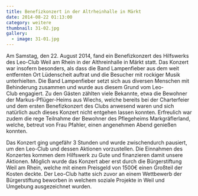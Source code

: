 ```yaml
---
title: Benefizkonzert in der Altrheinhalle in Märkt
date: 2014-08-22 01:13:00
category: weitere
thumbnail: 31-02.jpg
gallery:
  - image: 31-01.jpg
---
```


Am Samstag, den 22. August 2014, fand ein Benefizkonzert des Hilfswerks des Leo-Club Weil am Rhein in der Althreinhalle in Märkt statt. Das Konzert war insofern besonders, als dass die Band Lampenfieber aus dem weit entfernten Ort Lüdenscheit auftrat und die Besucher mit rockiger Musik unterhielten. Die Band Lampenfieber setzt sich aus diversen Menschen mit Behinderung zusammen und wurde aus diesem Grund vom Leo-Club engagiert.
Zu den Gästen zählten viele Bekannte, etwa die Bewohner der Markus-Pflüger-Heims aus Wiechs, welche bereits bei der Charterfeier und dem ersten Benefizkonzert des Clubs anwesend waren und sich natürlich auch dieses Konzert nicht entgehen lassen konnten. Erfreulich war zudem die rege Teilnahme der Bewohner des Pflegeheims Markgräflerland, welche, betreut von Frau Pfahler, einen angenehmen Abend genießen konnten.

Das Konzert ging ungefähr 3 Stunden und wurde zwischendurch pausiert, um den Leo-Club und dessen Aktionen vorzustellen. Die Einnahmen des Konzertes kommen dem Hilfswerk zu Gute und finanzieren damit unsere Aktionen. Möglich wurde das Konzert aber erst durch die Bürgerstiftung Weil am Rhein, welche mit einem Preisgeld von 1500€ einen Großteil der Kosten deckte. Der Leo-Club hatte sich zuvor an einem Wettbewerb der Bürgerstiftung beworben in welchem soziale Projekte in Weil und Umgebung ausgezeichnet wurden.
